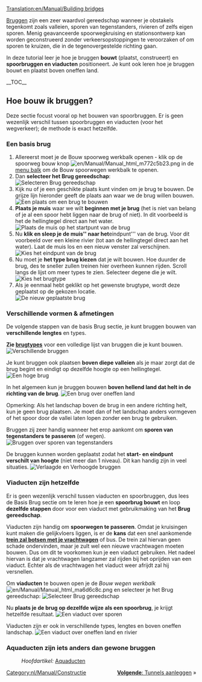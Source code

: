 [[Translation:en/Manual/Building bridges]]
{{nl/Samenvoegen|nl/Manual/Bruggen}}

{{nl/Manual/Tutorial/Tutorial}}

[[nl/Manual/Bruggen|Bruggen]] zijn een zeer waardvol gereedschap wanneer je obstakels tegenkomt zoals valleien, sporen van tegenstanders, rivieren of zelfs eigen sporen. Menig geavanceerde spoorwegkruising en stationsontwerp kan worden geconstrueerd zonder verkeersopstoppingen te veroorzaken of om sporen te kruizen, die in de tegenovergestelde richting gaan.

<!-- search engine help -->
In deze tutorial leer je hoe je bruggen '''bouwt''' (plaatst, construeert) en '''spoorbruggen en viaducten''' positioneert. Je kunt ook leren hoe je bruggen bouwt en plaatst boven oneffen land.

__TOC__
== Hoe bouw ik bruggen? ==
Deze sectie focust vooral op het bouwen van spoorbruggen. Er is geen wezenlijk verschil tussen spoorbruggen en viaducten (voor het wegverkeer); de methode is exact hetzelfde.

=== Een basis brug ===
# Allereerst moet je de Bouw spoorweg werkbalk openen - klik op de spoorweg bouw knop [[File:en/Manual/Manual html m772c5b23.png]] in de [[nl/Manual/Spelinterface#de-menubalk|menu balk]] om de Bouw spoorwegen werkbalk te openen.
# Dan '''selecteer het Brug gereedschap''':<br/>[[File:nl/Manual/Brugbouwen1.png|none|frame|Selecteren Brug gereedschap]]
# Kijk nu of je een geschikte plaats kunt vinden om je brug te bouwen. De grijze lijn hieronder geeft de plaats aan waar we de brug willen bouwen.<br/>[[File:en/Manual/BridgeTut2.png|none|frame|Een plaats om een brug te bouwen]]
# '''Plaats je muis''' waar we wilt '''beginnen met je brug''' (het is niet van belang of je al een spoor hebt liggen naar de brug of niet). In dit voorbeeld is het de hellingtegel direct aan het water.<br/>[[File:en/Manual/BridgeTut3.png|none|frame|Plaats de muis op het startpunt van de brug]]
# Nu '''klik en sleep je de muis'' naar het '''eindpunt''' van de brug. Voor dit voorbeeld over een kleine rivier (tot aan de hellingtegel direct aan het water). Laat de muis los en een nieuw venster zal verschijnen.<br/>[[File:nl/Manual/Brugbouwen3.png|none|frame|Kies het eindpunt van de brug]]
# Nu moet je '''het type brug kiezen''' dat je wilt bouwen. Hoe duurder de brug, des te sneller zullen treinen hier overheen kunnen rijden. Scroll langs de lijst om meer types te zien. Selecteer degene die je wilt.<br/>[[File:nl/Manual/Brugbouwen4.png|none|frame|Kies het brugtype]]
# Als je eenmaal hebt geklikt op het gewenste brugtype, wordt deze geplaatst op de gekozen locatie.<br/>[[File:nl/Manual/Brugbouwen5.png|none|frame|De nieuw geplaatste brug]]

=== Verschillende vormen & afmetingen ===
De volgende stappen van de basis Brug sectie, je kunt bruggen bouwen van '''verschillende lengtes''' en types.

'''Zie [[nl/Manual/Base Set/Brugtypes|brugtypes]]''' voor een volledige lijst van bruggen die je kunt bouwen.
[[File:en/Manual/BridgeTut7.png|none|frame|Verschillende bruggen]]

Je kunt bruggen ook plaatsen '''boven diepe valleien''' als je maar zorgt dat de brug begint en eindigt op dezelfde hoogte op een hellingtegel.
[[File:en/Manual/BridgeTut8.png|none|frame|Een hoge brug]]

In het algemeen kun je bruggen bouwen '''boven hellend land dat helt in de richting van de brug'''.
[[File:en/Manual/BridgeTut11.png|none|frame|Een brug over oneffen land]]

Opmerking: Als het landschap boven de brug in een andere richting helt, kun je geen brug plaatsen. Je moet dan of het landschap anders vormgeven of het spoor door de vallei laten lopen zonder een brug te gebruiken.

Bruggen zij zeer handig wanneer het erop aankomt om '''sporen van tegenstanders te passeren''' (of wegen).
[[File:en/Manual/BridgeTut10.png|none|frame|Bruggen over sporen van tegenstanders]]

De bruggen kunnen worden geplaatst zodat het '''start- en eindpunt verschilt van hoogte''' (niet meer dan 1 niveau). Dit kan handig zijn in veel situaties.
[[File:en/Manual/BridgeTut9.png|none|frame|Verlaagde en Verhoogde bruggen]]

=== Viaducten zijn hetzelfde ===
Er is geen wezenlijk verschil tussen viaducten en spoorbruggen, dus lees de Basis Brug sectie om te leren hoe je een '''spoorbrug bouwt''' en loop '''dezelfde stappen''' door voor een viaduct met gebruikmaking van het '''Brug gereedschap'''.

Viaducten zijn handig om '''spoorwegen te passeren'''. Omdat je kruisingen kunt maken die gelijkvloers liggen, is er de '''kans''' dat een snel aankomende '''[[nl/Manual/Treinen#ongelukken|trein zal botsen met je vrachtwagen]]''' of bus. De trein zal hiervan geen schade ondervinden, maar je zult wel een nieuwe vrachtwagen moeten bouwen. Dus om dit te voorkomen kun je een viaduct gebruiken. Het nadeel hiervan is dat je vrachtwagen langzamer zal rijden bij het oprijden van een viaduct. Echter als de vrachtwagen het viaduct weer afrijdt zal hij versnellen.

Om '''viaducten''' te bouwen open je de ''Bouw wegen werkbalk'' [[File:en/Manual/Manual html ma6d6c8c.png]] en selecteer je het Brug gereedschap:
[[File:nl/Manual/Brugbouwen2.png|none|frame|Selecteer Brug gereedschap]]

Nu '''plaats je de brug op dezelfde wijze als een spoorbrug''', je krijgt hetzelfde resultaat.
[[File:en/Manual/BridgeTut12.png|none|frame|Een viaduct over sporen]]

Viaducten zijn er ook in verschillende types, lengtes en boven oneffen landschap.
[[File:en/Manual/BridgeTut13.png|none|frame|Een viaduct over oneffen land en rivier]]

=== Aquaducten zijn iets anders dan gewone bruggen ===
:''Hoofdartikel:'' [[nl/Manual/Bouw kanalen en sluizen#aquaducten|Aquaducten]]

<span style="float: right">[[nl/Manual/Tunnels|'''Volgende''': Tunnels aanleggen]] &raquo;</span>


[[Category:nl/Manual/Constructie]]
